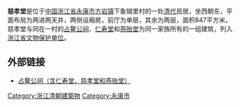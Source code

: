 {{文物保护单位
| 级别 = 省级
| 省区市 = 浙江省
| 名称 = [[占鳌公祠|占鳌公祠]]（含[[仁寿堂|仁寿堂]]、慈孝堂和[[燕贻堂|燕贻堂]]）
| 图片 = 
| 编号 = 98-73
| 分类 = 古建筑
| 时代 = [[清|清]]
| 所在 = [[浙江省|浙江省]][[金华市|金华市]][[永康市|永康市]]
| 登录 = 2005年
}}

'''慈孝堂'''是位于[[中国|中国]][[浙江省|浙江省]][[永康市|永康市]][[方岩镇|方岩镇]]下象瑚里村的一处[[清代|清代]]民居，坐西朝东，平面布局为两进两天井，两侧设厢房，前厅为单层，其余为两层，面积847平方米。慈孝堂与同在一村的[[占鳌公祠|占鳌公祠]]、[[仁寿堂|仁寿堂]]和[[燕贻堂|燕贻堂]]为同一家族所有的一组建筑，列入[[浙江省文物保护单位|浙江省文物保护单位]]。

== 外部链接 ==
*[https://web.archive.org/web/20160304193408/http://www.zjww.gov.cn/unit/2006-03-01/55448400.shtml 占鳌公祠（含仁寿堂、慈孝堂和燕贻堂）]

{{Zhejiang-stub}}

[[Category:浙江清朝建築物|Category:浙江清朝建築物]]
[[Category:永康市|Category:永康市]]
